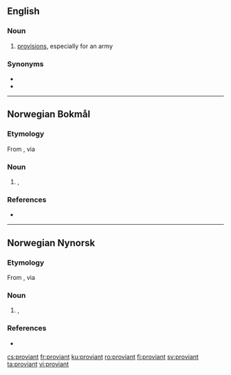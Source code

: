 {{also|Proviant}}
==English==

===Noun===
{{en-noun|-}}

# {{lb|en|Scotland}} [[provisions]], especially for an army

===Synonyms===
* {{l|en|provand}}
* {{l|en|provant}}

----
==Norwegian Bokmål==
{{wikipedia|lang=no}}

===Etymology===
From {{etyl|it|nb}} {{m|it|provianda}}, via {{etyl|de|nb}} {{m|de|Proviant}}

===Noun===
{{nb-noun-m1}}

# {{l|en|provisions}}, {{l|en|supplies}} {{qualifier|of food, drink etc.}}

===References===
* {{R:The Bokmål Dictionary}}

----
==Norwegian Nynorsk==

===Etymology===
From {{etyl|it|nn}} {{m|it|provianda}}, via {{etyl|de|nn}} {{m|de|Proviant}}

===Noun===
{{nn-noun-m1}}

# {{l|en|provisions}}, {{l|en|supplies}} {{qualifier|of food, drink etc.}}

===References===
* {{R:The Nynorsk Dictionary}}

[[cs:proviant]]
[[fr:proviant]]
[[ku:proviant]]
[[ro:proviant]]
[[fi:proviant]]
[[sv:proviant]]
[[ta:proviant]]
[[vi:proviant]]